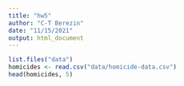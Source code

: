 ```yaml
---
title: "hw5"
author: "C-T Berezin"
date: "11/15/2021"
output: html_document
---
```


```r
list.files("data")
homicides <- read.csv("data/homicide-data.csv")
head(homicides, 5)
```
